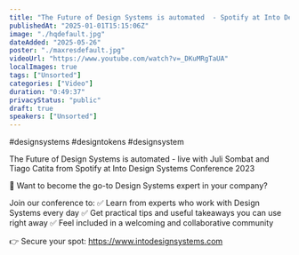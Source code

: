 ```yaml
---
title: "The Future of Design Systems is automated  - Spotify at Into Design Systems Conference"
publishedAt: "2025-01-01T15:15:06Z"
image: "./hqdefault.jpg"
dateAdded: "2025-05-26"
poster: "./maxresdefault.jpg"
videoUrl: "https://www.youtube.com/watch?v=_DKuMRgTaUA"
localImages: true
tags: ["Unsorted"]
categories: ["Video"]
duration: "0:49:37"
privacyStatus: "public"
draft: true
speakers: ["Unsorted"]
---
```

#designsystems #designtokens #designsystem 

The Future of Design Systems is automated - live with Juli Sombat and Tiago Catita from Spotify
at Into Design Systems Conference 2023

💪 Want to become the go-to Design Systems expert in your company?

Join our conference to:
✅ Learn from experts who work with Design Systems every day
✅ Get practical tips and useful takeaways you can use right away
✅ Feel included in a welcoming and collaborative community

👉 Secure your spot: https://www.intodesignsystems.com
